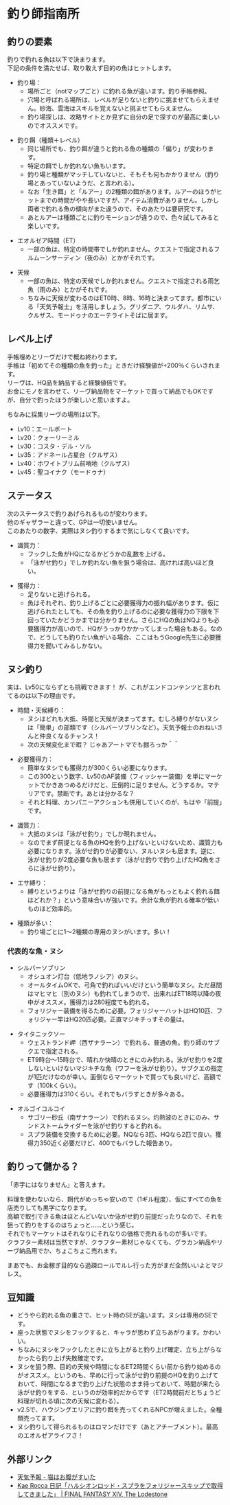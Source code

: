 = 釣り師指南所 =

== 釣りの要素 ==
釣りで釣れる魚は以下で決まります。<br/>
下記の条件を満たせば、取り敢えず目的の魚はヒットします。

* 釣り場：
** 場所ごと（notマップごと）に釣れる魚が違います。釣り手帳参照。
** 穴場と呼ばれる場所は、レベルが足りないと釣りに挑ませてもらえません。砂海、雲海はスキルを覚えないと挑ませてもらえません。
** 釣り場探しは、攻略サイトとか見ずに自分の足で探すのが最高に楽しいのでオススメです。

* 釣り餌（種類＋レベル）
** 同じ場所でも、釣り餌が違うと釣れる魚の種類の「偏り」が変わります。
** 特定の餌でしか釣れない魚もいます。
** 釣り場と種類がマッチしていないと、そもそも何もかかりません（釣り場とあっていないようだ、と言われる）。
** なお「生き餌」と「ルアー」の2種類の餌があります。ルアーのほうがヒットまでの時間がやや長いですが、アイテム消費がありません。しかし両者で釣れる魚の傾向がまた違うので、そのあたりは要研究です。
** あとルアーは種類ごとに釣りモーションが違うので、色々試してみると楽しいです。

* エオルゼア時間（ET）
** 一部の魚は、特定の時間帯でしか釣れません。クエストで指定されるフルムーンサーディン（夜のみ）とかがそれです。

* 天候
** 一部の魚は、特定の天候でしか釣れません。クエストで指定される雨乞魚（雨のみ）とかがそれです。
** ちなみに天候が変わるのはET0時、8時、16時と決まってます。都市にいる「天気予報士」を活用しましょう。グリダニア、ウルダハ、リムサ、クルザス、モードゥナのエーテライトそばに居ます。

== レベル上げ ==
手帳埋めとリーヴだけで概ね終わります。<br/>
手帳は「初めてその種類の魚を釣った」ときだけ経験値が+200％くらいされます。<br/>
リーヴは、HQ品を納品すると経験値倍です。<br/>
お金にモノを言わせて、リーヴ納品物をマーケットで買って納品でもOKですが、自分で釣ったほうが楽しいと思いますよ。

ちなみに採集リーヴの場所は以下。
* Lv10：エールポート
* Lv20：クォーリーミル
* Lv30：コスタ・デル・ソル
* Lv35：アドネール占星台（クルザス）
* Lv40：ホワイトブリム前哨地（クルザス）
* Lv45：聖コイナク（モードゥナ）

== ステータス ==
次のステータスで釣りあげられるものが変わります。<br/>
他のギャザラーと違って、GPは一切使いません。<br/>
このあたりの数字、実際はヌシ釣りするまで気にしなくて良いです。

* 識質力：
** フックした魚がHQになるかどうかの乱数を上げる。
** 「泳がせ釣り」でしか釣れない魚を狙う場合は、高ければ高いほど良い。

* 獲得力：
** 足りないと逃げられる。
** 魚はそれぞれ、釣り上げるごとに必要獲得力の振れ幅があります。仮に逃げられたとしても、その魚を釣り上げるのに必要な獲得力の下限を下回っていたかどうかまでは分かりません。さらにHQの魚はNQよりも必要獲得力が高いので、HQがうっかりかかってしまった場合もある。なので、どうしても釣りたい魚がいる場合、ここはもうGoogle先生に必要獲得力を聞いてみるしかない。

== ヌシ釣り ==
実は、Lv50にならずとも挑戦できます！
が、これがエンドコンテンツと言われてるのは以下の理由です。

* 時間・天候縛り：
** ヌシはどれも大抵、時間と天候が決まってます。むしろ縛りがないヌシは「簡単」の部類です（シルバーソブリンなど）。天気予報士のおねいさんと仲良くなるチャンス！
** 次の天候変化まで暇？ じゃあアートマでも掘ろっか＾＾

* 必要獲得力：
** 簡単なヌシでも獲得力が300くらい必要になります。
** この300という数字、Lv50のAF装備（フィッシャー装備）を単にマーケットでかきあつめるだけだと、圧倒的に足りません。どうするか。マテリアです。禁断です。あとは分かるな？
** それと料理、カンパニーアクションも併用していくのが、もはや「前提」です。

* 識質力：
** 大抵のヌシは「泳がせ釣り」でしか現れません。
** なのでまず前提となる魚のHQを釣り上げないといけないため、識質力も必要になります。泳がせ釣りが必要ない、ヌルいヌシも居ます。逆に、泳がせ釣りが2度必要な魚も居ます（泳がせ釣りで釣り上げたHQ魚をさらに泳がせ釣り）。

* エサ縛り：
** 縛りというよりは「泳がせ釣りの前提になる魚がもっともよく釣れる餌はどれか？」という意味合いが強いです。余計な魚が釣れる確率が低いものほど効率的。

* 種類が多い：
** 釣り場ごとに1～2種類の専用のヌシがいます。多い！

=== 代表的な魚・ヌシ ===
* シルバーソブリン
** オシュオン灯台（低地ラノシア）のヌシ。
** オールタイムOKで、弓角で釣ればいいだけという簡単なヌシ。ただ昼間はマヒマヒ（別のヌシ）も釣れてしまうので、出来ればET18時以降の夜中がオススメ。獲得力は280程度でも釣れる。
** フォリジャー装備を得るために必要。フォリジャーハットはHQ10匹、フォリジャー竿はHQ20匹必要。正直マジキチっすその量は。

* タイタニックソー
** ウェストランド岬（西ザナラーン）で釣れる、普通の魚。釣り師のサブクエで指定される。
** ET9時台～15時台で、晴れか快晴のときにのみ釣れる。泳がせ釣りを2度しないといけないマジキチな魚（ワフーを泳がせ釣り）。サブクエの指定が1匹だけなのが幸い。面倒ならマーケットで買っても良いけど、高額です（100kくらい）。
** 必要獲得力は310くらい。それでもバラすときが多々ある。

* オルゴイコルコイ
** サゴリー砂丘（南ザナラーン）で釣れるヌシ。灼熱波のときにのみ、サンドストームライダーを泳がせ釣りすると釣れる。
** スプラ装備を交換するために必要。NQなら3匹、HQなら2匹で良い。獲得力350近く必要だけど、400でもバラした報告あり。

== 釣りって儲かる？ ==
「赤字にはなりません」と答えます。

料理を使わないなら、餌代がめっちゃ安いので（1ギル程度）、仮にすべての魚を店売りしても黒字になります。<br/>
高額で取引できる魚はほとんどいないか泳がせ釣り前提だったりなので、それを狙って釣りをするのはちょっと……という感じ。<br/>
それでもマーケットはそれなりにそれなりの価格で売れるものが多いです。<br/>
クラフター素材は当然ですが、クラフター素材じゃなくても、グラカン納品やリーヴ納品用でか、ちょこちょこ売れます。

まあでも、お金稼ぎ目的なら過疎ロールでルレ行った方がまだ全然いいよとマジレス。

== 豆知識 ==
* どうやら釣れる魚の重さで、ヒット時のSEが違います。ヌシは専用のSEです。
* 座った状態でヌシをフックすると、キャラが思わず立ちあがります。かわいい。
* ちなみにヌシをフックしたときに立ち上がると釣り上げ確定、立ち上がらなかったら釣り上げ失敗確定です。
* ヌシを狙う際、目的の天候や時間になるET2時間くらい前から釣り始めるのがオススメ。というのも、早めに行って泳がせ釣り前提のHQを釣り上げておいて、時間になるまで釣り上げた状態のまま待っておいて、時間が来たら泳がせ釣りをする、というのが効率的だからです（ET2時間前だとちょうど料理が切れる頃に次の天候に変わる）。
* v2.5で、ハウジングエリアに釣り餌を売ってくれるNPCが増えました。全種類売ってます。
* ヌシ釣りして得られるものはロマンだけです（あとアチーブメント）。最高のエオルゼアライフさ！

== 外部リンク ==
* [http://ff14angler.com/skywatcher/ 天気予報 - 猫はお腹がすいた]
* [http://jp.finalfantasyxiv.com/lodestone/character/1975593/blog/1534989/ Kae Rocca 日記「ハルシオンロッド・スプラをフォリジャースキップで取得してきました」 | FINAL FANTASY XIV, The Lodestone]

